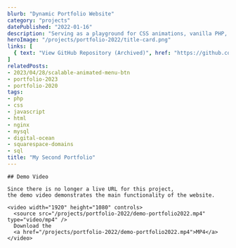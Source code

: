 ```yaml
---
blurb: "Dynamic Portfolio Website"
category: "projects"
datePublished: "2022-01-16"
description: "Serving as a playground for CSS animations, vanilla PHP, and NGINX as I learned more about full-stack web development, this dynamic portfolio website underwent numerous design changes and a few code architecture refactors in its time active."
heroImage: "/projects/portfolio-2022/title-card.png"
links: [
  { text: "View GitHub Repository (Archived)", href: "https://github.com/twit96/portfolio-2022", },
]
relatedPosts:
- 2023/04/28/scalable-animated-menu-btn
- portfolio-2023
- portfolio-2020
tags:
- php
- css
- javascript
- html
- nginx
- mysql
- digital-ocean
- squarespace-domains
- sql
title: "My Second Portfolio"
---
```



<PostSection>
  <PostSectionContent slot="content">

    ## Demo Video

    Since there is no longer a live URL for this project,
    the demo video demonstrates the main functionality of the website.
    
    <video width="1920" height="1080" controls>
      <source src="/projects/portfolio-2022/demo-portfolio2022.mp4" type="video/mp4" />
      Download the 
      <a href="/projects/portfolio-2022/demo-portfolio2022.mp4">MP4</a>
    </video>
    
  </PostSectionContent>
</PostSection>
